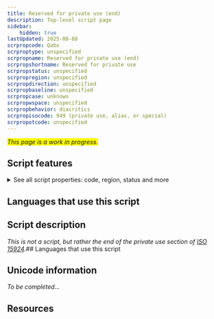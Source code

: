 ```yaml
---
title: Reserved for private use (end)
description: Top-level script page
sidebar:
    hidden: true
lastUpdated: 2025-08-08
scrpropcode: Qabx
scrproptype: unspecified
scrpropname: Reserved for private use (end)
scrpropshortname: Reserved for private use
scrpropstatus: unspecified
scrpropregion: unspecified
scrpropdirection: unspecified
scrpropbaseline: unspecified
scrpropcase: unknown
scrpropwspace: unspecified
scrpropbehavior: diacritics
scrpropisocode: 949 (private use, alias, or special)
scrpropotcode: unspecified
---
```


<span style='background-color:yellow'>_This page is a work in progress._</span>


## Script features

<details>
<summary> See all script properties: code, region, status and more</summary>
<ScriptInfo />
</details>

## Languages that use this script

<WsList script='Qabx' wsMax='5' />

## Script description

_This is not a script, but rather the end of the private use section of [ISO 15924](http://www.unicode.org/iso15924/)._## Languages that use this script

<WsList script='Qabx' wsMax='5' />

## Unicode information

_To be completed..._

## Resources

<ScriptResources detailSummary='seemore' />

